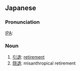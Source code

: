 ==Japanese==
===Pronunciation===
[[IPA]]: {{IPAchar|/in̩tai/}}

===Noun===
{{ja-noun|h|rom=intai}}
#[[引退]]: [[retirement]]
#[[隠退]]: misanthropical retirement